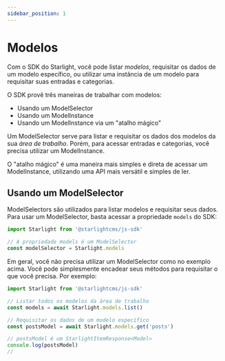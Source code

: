 ```yaml
---
sidebar_position: 1
---
```


# Modelos

Com o SDK do Starlight, você pode listar *modelos*, requisitar os dados de um modelo específico, ou utilizar uma instância
de um modelo para requisitar suas entradas e categorias.

O SDK provê três maneiras de trabalhar com modelos:

- Usando um ModelSelector
- Usando um ModelInstance
- Usando um ModelInstance via um "atalho mágico"

Um ModelSelector serve para listar e requisitar os dados dos modelos da sua *área de trabalho*. Porém, para acessar
entradas e categorias, você precisa utilizar um ModelInstance.

O "atalho mágico" é uma maneira mais simples e direta de acessar um ModelInstance, utilizando uma API mais versátil e
simples de ler.

## Usando um ModelSelector

ModelSelectors são utilizados para listar modelos e requisitar seus dados. Para usar um ModelSelector, basta acessar a
propriedade `models` do SDK:

```js
import Starlight from '@starlightcms/js-sdk'

// A propriedade models é um ModelSelector
const modelSelector = Starlight.models
```

Em geral, você não precisa utilizar um ModelSelector como no exemplo acima. Você pode simplesmente encadear seus métodos
para requisitar o que você precisa. Por exemplo:

```js
import Starlight from '@starlightcms/js-sdk'

// Listar todos os modelos da área de trabalho
const models = await Starlight.models.list()

// Requisitar os dados de um modelo específico
const postsModel = await Starlight.models.get('posts')

// postsModel é um StarlightItemResponse<Model>
console.log(postsModel)
//
```
